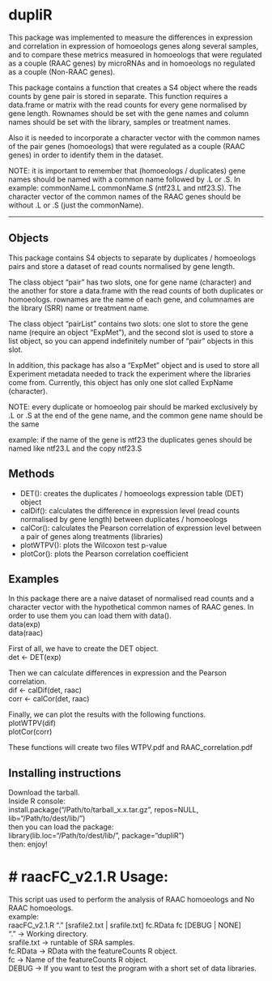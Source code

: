 dupliR
======

This package was implemented to measure the differences in expression and correlation in expression of homoeologs genes along several samples, and to compare these metrics measured in homoeologs that were regulated as a couple (RAAC genes) by microRNAs and in homoeologs no regulated as a couple (Non-RAAC genes).

This package contains a function that creates a S4 object where the reads counts by gene pair is stored in separate. This function requires a data.frame or matrix with the read counts for every gene normalised by gene length. Rownames should be set with the gene names and column names should be set with the library, samples or treatment names.

Also it is needed to incorporate a character vector with the common names of the pair genes (homoeologs) that were regulated as a couple (RAAC genes) in order to identify them in the dataset.

NOTE: it is important to remember that (homoeologs / duplicates) gene names should be named with a common name followed by .L or .S. In example: commonName.L commonName.S (ntf23.L and ntf23.S). The character vector of the common names of the RAAC genes should be without .L or .S (just the commonName).

---

## Objects

This package contains S4 objects to separate by duplicates / homoeologs pairs and store a dataset of read counts normalised by gene length.

The class object "pair" has two slots, one for gene name (character) and the another for store a data.frame with the read counts of both duplicates or homoeologs. rownames are the name of each gene, and columnames are the library (SRR) name or treatment name.

The class object "pairList" contains two slots: one slot to store the gene name (require an object "ExpMet"), and the second slot is used to store a list object, so you can append indefinitely number of "pair" objects in this slot.

In addition, this package has also a "ExpMet" object and is used to store all Experiment metadata needed to track the experiment where the libraries come from. Currently, this object has only one slot called ExpName (character).

NOTE: every duplicate or homoeolog pair should be marked exclusively by .L or .S at the end of the gene name, and the common gene name should be the same

example: if the name of the gene is ntf23 the duplicates genes should be named like ntf23.L and the copy ntf23.S

## Methods

- DET(): creates the duplicates / homoeologs expression table (DET) object
- calDif(): calculates the difference in expression level (read counts normalised by gene length) between duplicates / homoeologs
- calCor(): calculates the Pearson correlation of expression level between a pair of genes along treatments (libraries)
- plotWTPV(): plots the Wilcoxon test p-value
- plotCor(): plots the Pearson correlation coefficient

## Examples
In this package there are a naive dataset of normalised read counts and a character vector with the hypothetical common names of RAAC genes. In order to use them you can load them with data().  
data(exp)  
data(raac)  

First of all, we have to create the DET object.  
det <- DET(exp)  

Then we can calculate differences in expression and the Pearson correlation.  
dif <- calDif(det, raac)  
corr <- calCor(det, raac)  

Finally, we can plot the results with the following functions.  
plotWTPV(dif)  
plotCor(corr)  

These functions will create two files WTPV.pdf and RAAC_correlation.pdf

## Installing instructions  
Download the tarball.  
Inside R console:  
install.package("/Path/to/tarball_x.x.tar.gz", repos=NULL, lib="/Path/to/dest/lib/")  
then you can load the package:  
library(lib.loc="/Path/to/dest/lib/", package="dupliR")  
then: enjoy!

# raacFC_v2.1.R Usage:
=======================
This script uas used to perform the analysis of RAAC homoeologs and No RAAC homoeologs.  
example:  
raacFC_v2.1.R "." [srafile2.txt | srafile.txt] fc.RData fc [DEBUG | NONE]  
"." -> Working directory.  
srafile.txt -> runtable of SRA samples.  
fc.RData -> RData with the featureCounts R object.  
fc -> Name of the featureCounts R object.  
DEBUG -> If you want to test the program with a short set of data libraries.
